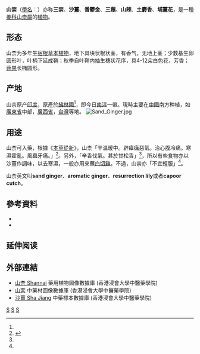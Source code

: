 {{Speciesbox 
| taxon = Kaempferia galanga
| authority = [[林奈|Linn.]], 1753
| image = Galangal.web.jpg
| image_caption = 一幅在1805年[[植物學雜誌|植物學雜誌]](''The Botanical Magazine'')刊登的山柰繪圖
}}
'''山柰'''（[[學名|學名]]：{{lang|la|''Kaempferia galanga''}}）亦称'''三柰'''、'''沙薑'''、'''番鬱金'''、'''三藾'''、'''山辣'''、'''土麝香'''、'''埔薑花'''，是一種[[姜科|姜科]][[山柰屬|山柰屬]]的[[植物|植物]]。

== 形态 ==
山柰为多年生[[宿根|宿根]][[草本植物|草本植物]]，地下具块状根状茎，有香气，无地上茎；少数基生卵圆形叶，叶柄下延成鞘；秋季自叶鞘内抽生穗状花序，具4-12朵白色花，芳香；[[蒴果|蒴果]]长椭圆形。

== 产地 ==
山柰原产[[印度|印度]]，原產於[[拂林國|拂林國]]<ref name=newbencao />，即今日[[南洋|南洋]]一帶。現時主要在[[中國|中國]]南方种植，如[[廣東省|廣東省]]中部，[[廣西省|廣西省]]，[[台灣|台灣]]等地。
[[File:Sand_Ginger.jpg|thumb]]

== 用途 ==
山柰可入藥，根據《[[本草從新|本草從新]]》，山柰「辛温暖中。辟瘴癘惡氣。治心腹冷痛。寒濕霍亂。風蟲牙痛。」<ref name=newbencao>{{cite book|title=《[[本草從新|本草從新]]：山柰》|page=45-46}}</ref>。另外，「辛香伐氣。甚於甘松香」<ref name=newbencao />，所以有些食物亦以沙薑作調味，以去寒濕，一般亦用來蘸[[白切雞|白切雞]]。不過，山柰亦「不宜輕服」<ref name=newbencao />。

山柰英文叫'''sand ginger'''、'''aromatic ginger'''、'''resurrection lily'''或者'''capoor cutch'''。

== 參考資料 ==
{{reflist}}
* {{cite book|title=唐字音英語|author=莫文暢}}
* {{cite web|title=Rhizoma Kaempferiae galangae|url=http://alternativehealing.org/shan_nai.htm|accessdate=2009-08-29|archive-date=2010-06-13|archive-url=https://web.archive.org/web/20100613155356/http://alternativehealing.org/shan_nai.htm|dead-url=no}}

== 延伸阅读 ==
{{Wikisource further reading}}

==外部連結==
* [http://libproject.hkbu.edu.hk/was40/detail?lang=ch&channelid=1288&searchword=herb_id=D00514 山柰 Shannai] {{Wayback|url=http://libproject.hkbu.edu.hk/was40/detail?lang=ch&channelid=1288&searchword=herb_id=D00514 |date=20131004214002 }} 藥用植物圖像數據庫 (香港浸會大學中醫藥學院) {{zh-hant}}{{en}}
*[https://sys01.lib.hkbu.edu.hk/cmed/mmid/detail.php?pid=B00099 山柰] 中藥材圖像數據庫  (香港浸會大學中醫藥學院) {{zh}}{{en}} 
* [http://libproject.hkbu.edu.hk/was40/detail?channelid=44273&searchword=herb_id=D00323 沙薑 Sha Jiang] {{Wayback|url=http://libproject.hkbu.edu.hk/was40/detail?channelid=44273&searchword=herb_id=D00323 |date=20131005012135 }} 中藥標本數據庫 (香港浸會大學中醫藥學院) {{zh-hant}}{{en}}
{{Taxonbar}}

[[Category:藥材|S]]
[[Category:薑科|S]]
[[Category:1753年描述的植物|S]]